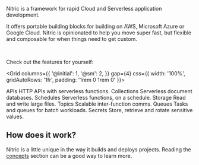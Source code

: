 Nitric is a framework for rapid Cloud and Serverless application development.

It offers portable building blocks for building on AWS, Microsoft Azure or Google Cloud. Nitric is opinionated to help you move super fast, but flexible and composable for when things need to get custom.

<br />

Check out the features for yourself:

<Grid
columns={{
    '@initial': 1,
    '@sm': 2,
  }}
gap={4}
css={{ width: '100%', gridAutoRows: '1fr', padding: '1rem 0 1rem 0' }}>

  <Link href="/docs/apis" css={{ height: '100%' }}>
    <Card
      highlight
      css={{
        display: 'flex',
        flexDirection: 'column',
        padding: 16,
        rowGap: 16,
        height: '100%',
      }}
    >
      <Box
        css={{
          display: 'flex',
          flexDirection: 'column',
          padding: 2,
          rowGap: 16,
        }}
      >
        <Typography variant="h6">APIs</Typography>
        <Typography>HTTP APIs with serverless functions.</Typography>
      </Box>
    </Card>
  </Link>
  <Link href="/docs/collections" css={{ height: '100%' }}>
    <Card
      highlight
      css={{
        display: 'flex',
        flexDirection: 'column',
        padding: 16,
        rowGap: 16,
        height: '100%',
      }}
    >
      <Box
        css={{
          display: 'flex',
          flexDirection: 'column',
          padding: 2,
          rowGap: 16,
        }}
      >
        <Typography variant="h6">Collections</Typography>
        <Typography>Serverless document databases.</Typography>
      </Box>
    </Card>
  </Link>
  <Link href="/docs/schedules" css={{ height: '100%' }}>
    <Card
      highlight
      css={{
        display: 'flex',
        flexDirection: 'column',
        padding: 16,
        rowGap: 16,
        height: '100%',
      }}
    >
      <Box
        css={{
          display: 'flex',
          flexDirection: 'column',
          padding: 2,
          rowGap: 16,
        }}
      >
        <Typography variant="h6">Schedules</Typography>
        <Typography>Serverless functions, on a schedule.</Typography>
      </Box>
    </Card>
  </Link>
  <Link href="/docs/storage" css={{ height: '100%' }}>
    <Card
      highlight
      css={{
        display: 'flex',
        flexDirection: 'column',
        padding: 16,
        rowGap: 16,
        height: '100%',
      }}
    >
      <Box
        css={{
          display: 'flex',
          flexDirection: 'column',
          padding: 2,
          rowGap: 16,
        }}
      >
        <Typography variant="h6">Storage</Typography>
        <Typography>Read and write large files.</Typography>
      </Box>
    </Card>
  </Link>
  <Link href="/docs/messaging/topics" css={{ height: '100%' }}>
    <Card
      highlight
      css={{
        display: 'flex',
        flexDirection: 'column',
        padding: 16,
        rowGap: 16,
        height: '100%',
      }}
    >
      <Box
        css={{
          display: 'flex',
          flexDirection: 'column',
          padding: 2,
          rowGap: 16,
        }}
      >
        <Typography variant="h6">Topics</Typography>
        <Typography>Scalable inter-function comms.</Typography>
      </Box>
    </Card>
  </Link>
  <Link href="/docs/messaging/queues" css={{ height: '100%' }}>
    <Card
      highlight
      css={{
        display: 'flex',
        flexDirection: 'column',
        padding: 16,
        rowGap: 16,
        height: '100%',
      }}
    >
      <Box
        css={{
          display: 'flex',
          flexDirection: 'column',
          padding: 2,
          rowGap: 16,
        }}
      >
        <Typography variant="h6">Queues</Typography>
        <Typography>Tasks and queues for batch workloads.</Typography>
      </Box>
    </Card>
  </Link>
  <Link href="/docs/secrets" css={{ height: '100%' }}>
    <Card
      highlight
      css={{
        display: 'flex',
        flexDirection: 'column',
        padding: 16,
        rowGap: 16,
        height: '100%',
      }}
    >
      <Box
        css={{
          display: 'flex',
          flexDirection: 'column',
          padding: 2,
          rowGap: 16,
        }}
      >
        <Typography variant="h6">Secrets</Typography>
        <Typography>Store, retrieve and rotate sensitive values.</Typography>
      </Box>
    </Card>
  </Link>
</Grid>

<!-- TODO: insert links to various framework examples e.g. react, nextjs, angular, svelt, etc. ============================ -->

<!-- ## Quick start

The quickest way to understand Nitric is to build something, try one of our guides to get started: -->

## How does it work?

Nitric is a little unique in the way it builds and deploys projects. Reading the [concepts](./docs/concepts) section can be a good way to learn more.
